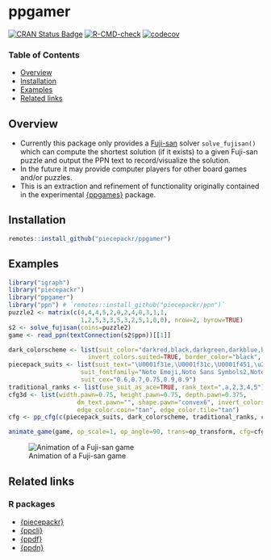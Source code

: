 # ppgamer

[![CRAN Status Badge](https://www.r-pkg.org/badges/version/ppgamer)](https://cran.r-project.org/package=ppgamer)
[![R-CMD-check](https://github.com/piecepackr/ppgamer/actions/workflows/R-CMD-check.yaml/badge.svg?branch=main)](https://github.com/piecepackr/ppgamer/actions)
[![codecov](https://codecov.io/github/piecepackr/ppgamer/branch/main/graph/badge.svg)](https://app.codecov.io/github/piecepackr/ppgamer)

### Table of Contents

* [Overview](#overview)
* [Installation](#installation)
* [Examples](#examples)
* [Related links](#links)

## <a name="overview">Overview</a>

* Currently this package only provides a [Fuji-san](https://www.ludism.org/ppwiki/Fuji-san) solver `solve_fujisan()` which can compute the shortest solution (if it exists) to a given Fuji-san puzzle and output the PPN text to record/visualize the solution.
* In the future it may provide computer players for other board games and/or puzzles.
* This is an extraction and refinement of functionality originally contained in the experimental [{ppgames}](https://www.github.com/piecepackr/ppgames) package.

## <a name="installation">Installation</a>

```r
remotes::install_github("piecepackr/ppgamer")
```

## <a name="examples">Examples</a>

```r
library("igraph")
library("piecepackr")
library("ppgamer")
library("ppn") # `remotes::install_github("piecepackr/ppn")`
puzzle2 <- matrix(c(4,4,4,5,2,0,2,4,0,3,1,1,
                    1,2,5,3,3,5,3,2,5,1,0,0), nrow=2, byrow=TRUE)
s2 <- solve_fujisan(coins=puzzle2)
game <- read_ppn(textConnection(s2$ppn))[[1]]

dark_colorscheme <- list(suit_color="darkred,black,darkgreen,darkblue,black",
                      invert_colors.suited=TRUE, border_color="black", border_lex=2)
piecepack_suits <- list(suit_text="\U0001f31e,\U0001f31c,\U0001f451,\u269c,\uaa5c", # 🌞,🌜,👑,⚜,꩜
                    suit_fontfamily="Noto Emoji,Noto Sans Symbols2,Noto Emoji,Noto Sans Symbols,Noto Sans Cham",
                    suit_cex="0.6,0.7,0.75,0.9,0.9")
traditional_ranks <- list(use_suit_as_ace=TRUE, rank_text=",a,2,3,4,5")
cfg3d <- list(width.pawn=0.75, height.pawn=0.75, depth.pawn=0.375, 
                   dm_text.pawn="", shape.pawn="convex6", invert_colors.pawn=TRUE,
                   edge_color.coin="tan", edge_color.tile="tan")
cfg <- pp_cfg(c(piecepack_suits, dark_colorscheme, traditional_ranks, cfg3d))

animate_game(game, op_scale=1, op_angle=90, trans=op_transform, cfg=cfg, file="fujisan.gif")
```

![Animation of a Fuji-san game](https://www.trevorldavis.com/piecepackr/images/knitr/fujisan.gif)

## <a name="links">Related links</a>

### R packages

* [{piecepackr}](https://github.com/piecepackr/piecepackr)
* [{ppcli}](https://github.com/piecepackr/ppcli)
* [{ppdf}](https://github.com/piecepackr/ppdf)
* [{ppdn}](https://github.com/piecepackr/ppn)
